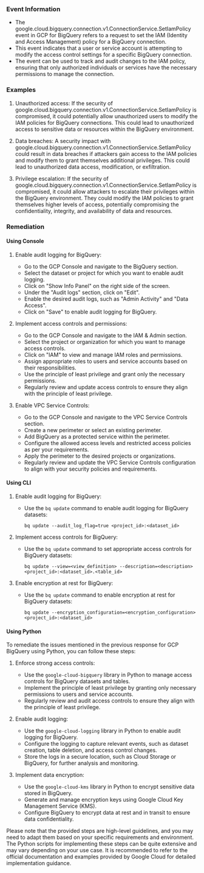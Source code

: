 
### Event Information

- The google.cloud.bigquery.connection.v1.ConnectionService.SetIamPolicy event in GCP for BigQuery refers to a request to set the IAM (Identity and Access Management) policy for a BigQuery connection.
- This event indicates that a user or service account is attempting to modify the access control settings for a specific BigQuery connection.
- The event can be used to track and audit changes to the IAM policy, ensuring that only authorized individuals or services have the necessary permissions to manage the connection.


### Examples

1. Unauthorized access: If the security of google.cloud.bigquery.connection.v1.ConnectionService.SetIamPolicy is compromised, it could potentially allow unauthorized users to modify the IAM policies for BigQuery connections. This could lead to unauthorized access to sensitive data or resources within the BigQuery environment.

2. Data breaches: A security impact with google.cloud.bigquery.connection.v1.ConnectionService.SetIamPolicy could result in data breaches if attackers gain access to the IAM policies and modify them to grant themselves additional privileges. This could lead to unauthorized data access, modification, or exfiltration.

3. Privilege escalation: If the security of google.cloud.bigquery.connection.v1.ConnectionService.SetIamPolicy is compromised, it could allow attackers to escalate their privileges within the BigQuery environment. They could modify the IAM policies to grant themselves higher levels of access, potentially compromising the confidentiality, integrity, and availability of data and resources.

### Remediation

#### Using Console

1. Enable audit logging for BigQuery: 
   - Go to the GCP Console and navigate to the BigQuery section.
   - Select the dataset or project for which you want to enable audit logging.
   - Click on "Show Info Panel" on the right side of the screen.
   - Under the "Audit logs" section, click on "Edit".
   - Enable the desired audit logs, such as "Admin Activity" and "Data Access".
   - Click on "Save" to enable audit logging for BigQuery.

2. Implement access controls and permissions:
   - Go to the GCP Console and navigate to the IAM & Admin section.
   - Select the project or organization for which you want to manage access controls.
   - Click on "IAM" to view and manage IAM roles and permissions.
   - Assign appropriate roles to users and service accounts based on their responsibilities.
   - Use the principle of least privilege and grant only the necessary permissions.
   - Regularly review and update access controls to ensure they align with the principle of least privilege.

3. Enable VPC Service Controls:
   - Go to the GCP Console and navigate to the VPC Service Controls section.
   - Create a new perimeter or select an existing perimeter.
   - Add BigQuery as a protected service within the perimeter.
   - Configure the allowed access levels and restricted access policies as per your requirements.
   - Apply the perimeter to the desired projects or organizations.
   - Regularly review and update the VPC Service Controls configuration to align with your security policies and requirements.

#### Using CLI

1. Enable audit logging for BigQuery: 
   - Use the `bq update` command to enable audit logging for BigQuery datasets: 
     ```
     bq update --audit_log_flag=true <project_id>:<dataset_id>
     ```

2. Implement access controls for BigQuery:
   - Use the `bq update` command to set appropriate access controls for BigQuery datasets:
     ```
     bq update --view=<view_definition> --description=<description> <project_id>:<dataset_id>.<table_id>
     ```

3. Enable encryption at rest for BigQuery:
   - Use the `bq update` command to enable encryption at rest for BigQuery datasets:
     ```
     bq update --encryption_configuration=<encryption_configuration> <project_id>:<dataset_id>
     ```

#### Using Python

To remediate the issues mentioned in the previous response for GCP BigQuery using Python, you can follow these steps:

1. Enforce strong access controls:
   - Use the `google-cloud-bigquery` library in Python to manage access controls for BigQuery datasets and tables.
   - Implement the principle of least privilege by granting only necessary permissions to users and service accounts.
   - Regularly review and audit access controls to ensure they align with the principle of least privilege.

2. Enable audit logging:
   - Use the `google-cloud-logging` library in Python to enable audit logging for BigQuery.
   - Configure the logging to capture relevant events, such as dataset creation, table deletion, and access control changes.
   - Store the logs in a secure location, such as Cloud Storage or BigQuery, for further analysis and monitoring.

3. Implement data encryption:
   - Use the `google-cloud-kms` library in Python to encrypt sensitive data stored in BigQuery.
   - Generate and manage encryption keys using Google Cloud Key Management Service (KMS).
   - Configure BigQuery to encrypt data at rest and in transit to ensure data confidentiality.

Please note that the provided steps are high-level guidelines, and you may need to adapt them based on your specific requirements and environment. The Python scripts for implementing these steps can be quite extensive and may vary depending on your use case. It is recommended to refer to the official documentation and examples provided by Google Cloud for detailed implementation guidance.

